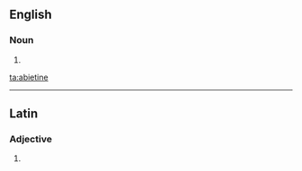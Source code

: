 ==English==

===Noun===
{{en-noun}}

# {{alternative spelling of|abietin}}

[[ta:abietine]]

----
==Latin==

===Adjective===
{{la-adj-form|abietine}}

# {{inflection of|abietinus|abietinus|voc|m|s|lang=la}}
{{rfc-auto}}